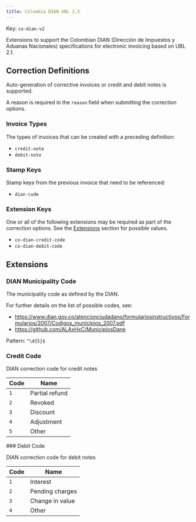 ```yaml
---
title: Colombia DIAN UBL 2.X
---
```


Key: <code>co-dian-v2</code>

Extensions to support the Colombian DIAN (Dirección de Impuestos y Aduanas Nacionales)
specifications for electronic invoicing based on UBL 2.1.

## Correction Definitions

Auto-generation of corrective invoices or credit and debit notes is
supported.

A reason is required in the <code>reason</code> field
when submitting the correction options.

### Invoice Types

The types of invoices that can be created with a preceding definition:
- <code>credit-note</code>
- <code>debit-note</code>

### Stamp Keys

Stamp keys from the previous invoice that need to be referenced:
- <code>dian-cude</code>

### Extension Keys

One or all of the following extensions may be required as part of the correction
options. See the [Extensions](#extensions) section for possible values.
- <code>co-dian-credit-code</code>
- <code>co-dian-debit-code</code>

## Extensions
### DIAN Municipality Code	

The municipality code as defined by the DIAN.

For further details on the list of possible codes, see:

 * https://www.dian.gov.co/atencionciudadano/formulariosinstructivos/Formularios/2007/Codigos_municipios_2007.pdf
 * https://github.com/ALAxHxC/MunicipiosDane

<Accordion title="co-dian-municipality">

Pattern: <code>^\d{5}$</code>
</Accordion>
### Credit Code	

DIAN correction code for credit notes

<Accordion title="co-dian-credit-code">

| Code | Name |
| ---- | ---- |
| <code>1</code> | Partial refund |
| <code>2</code> | Revoked |
| <code>3</code> | Discount |
| <code>4</code> | Adjustment |
| <code>5</code> | Other |
</Accordion>
### Debit Code	

DIAN correction code for debit notes

<Accordion title="co-dian-debit-code">

| Code | Name |
| ---- | ---- |
| <code>1</code> | Interest |
| <code>2</code> | Pending charges |
| <code>3</code> | Change in value |
| <code>4</code> | Other |
</Accordion>